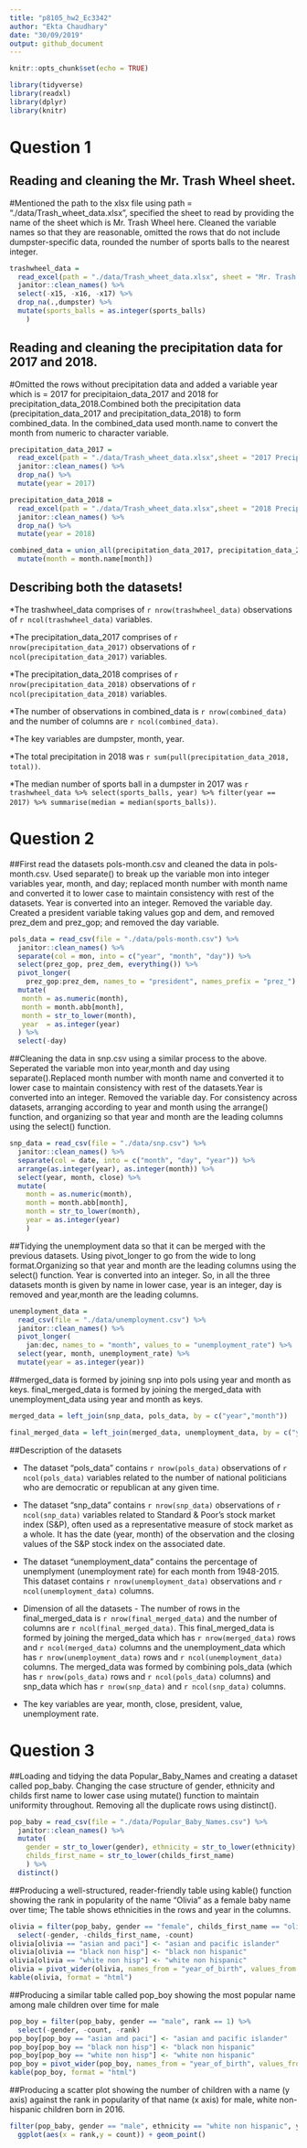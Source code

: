 ```yaml
---
title: "p8105_hw2_Ec3342"
author: "Ekta Chaudhary"
date: "30/09/2019"
output: github_document
---
```


```r
knitr::opts_chunk$set(echo = TRUE)

library(tidyverse)
library(readxl)
library(dplyr)
library(knitr)
```

# Question 1

## Reading and cleaning the Mr. Trash Wheel sheet. 
#Mentioned the path to the xlsx file using path = "./data/Trash_wheet_data.xlsx", specified the sheet to read by providing the name of the sheet which is Mr. Trash Wheel here. Cleaned the variable names so that they are reasonable, omitted the rows that do not include dumpster-specific data, rounded the number of sports balls to the nearest integer.

```r
trashwheel_data = 
  read_excel(path = "./data/Trash_wheet_data.xlsx", sheet = "Mr. Trash Wheel") %>%
  janitor::clean_names() %>%
  select(-x15, -x16, -x17) %>%
  drop_na(.,dumpster) %>%
  mutate(sports_balls = as.integer(sports_balls)
    )
```

## Reading and cleaning the precipitation data for 2017 and 2018. 
#Omitted the rows without precipitation data and added a variable year which is = 2017 for precipitaion_data_2017 and 2018 for precipitation_data_2018.Combined both the precipitation data (precipitation_data_2017 and precipitation_data_2018) to form combined_data. In the combined_data used month.name to convert the month from numeric to character variable.

```r

precipitation_data_2017 =
  read_excel(path = "./data/Trash_wheet_data.xlsx",sheet = "2017 Precipitation", skip = 1 ) %>%
  janitor::clean_names() %>%
  drop_na() %>%
  mutate(year = 2017)

precipitation_data_2018 =
  read_excel(path = "./data/Trash_wheet_data.xlsx",sheet = "2018 Precipitation",skip = 1) %>%
  janitor::clean_names() %>%
  drop_na() %>%
  mutate(year = 2018)

combined_data = union_all(precipitation_data_2017, precipitation_data_2018) %>%
  mutate(month = month.name[month])
```
## Describing both the datasets!

*The trashwheel_data comprises of `r nrow(trashwheel_data)` observations of `r ncol(trashwheel_data)` variables.

*The precipitation_data_2017 comprises of `r nrow(precipitation_data_2017)` observations of `r ncol(precipitation_data_2017)` variables.

*The precipitation_data_2018 comprises of `r nrow(precipitation_data_2018)` observations of `r ncol(precipitation_data_2018)` variables.

*The number of observations in combined_data is `r nrow(combined_data)` and the number of columns are `r ncol(combined_data)`.

*The key variables are dumpster, month, year.

*The total precipitation in 2018 was `r sum(pull(precipitation_data_2018, total))`.

*The median number of sports ball in a dumpster in 2017 was `r trashwheel_data %>% select(sports_balls, year) %>% filter(year == 2017) %>% summarise(median = median(sports_balls))`.

# Question 2

##First read the datasets pols-month.csv and cleaned the data in pols-month.csv. Used separate() to break up the variable mon into integer variables year, month, and day; replaced month number with month name and converted it to lower case to maintain consistency with rest of the datasets. Year is converted into an integer. Removed the variable day. Created a president variable taking values gop and dem, and removed prez_dem and prez_gop; and removed the day variable.

```r
pols_data = read_csv(file = "./data/pols-month.csv") %>%
  janitor::clean_names() %>%
  separate(col = mon, into = c("year", "month", "day")) %>% 
  select(prez_gop, prez_dem, everything()) %>%
  pivot_longer(
    prez_gop:prez_dem, names_to = "president", names_prefix = "prez_") %>%
  mutate(
   month = as.numeric(month),
   month = month.abb[month],
   month = str_to_lower(month),
   year  = as.integer(year)
  ) %>%
  select(-day)
```

##Cleaning the data in snp.csv using a similar process to the above. Seperated the variable mon into year,month and day using separate().Replaced month number with month name and converted it to lower case to maintain consistency with rest of the datasets.Year is converted into an integer. Removed the variable day. For consistency across datasets, arranging according to year and month using the arrange() function, and organizing so that year and month are the leading columns using the select() function.

```r

snp_data = read_csv(file = "./data/snp.csv") %>% 
  janitor::clean_names() %>% 
  separate(col = date, into = c("month", "day", "year")) %>% 
  arrange(as.integer(year), as.integer(month)) %>%
  select(year, month, close) %>%
  mutate(
    month = as.numeric(month),
    month = month.abb[month],
    month = str_to_lower(month),
    year = as.integer(year)
    ) 
```
##Tidying the unemployment data so that it can be merged with the previous datasets. Using pivot_longer to go from the wide to long format.Organizing so that year and month are the leading columns using the select() function. Year is converted into an integer. So, in all the three datasets month is given by name in lower case, year is an integer, day is removed and year,month are the leading columns.  

```r

unemployment_data =
  read_csv(file = "./data/unemployment.csv") %>%
  janitor::clean_names() %>%
  pivot_longer(
    jan:dec, names_to = "month", values_to = "unemployment_rate") %>%
  select(year, month, unemployment_rate) %>%
  mutate(year = as.integer(year))
```

##merged_data is formed by joining snp into pols using year and month as keys. final_merged_data is formed by joining the merged_data with unemployment_data using year and month as keys.

```r

merged_data = left_join(snp_data, pols_data, by = c("year","month"))

final_merged_data = left_join(merged_data, unemployment_data, by = c("year","month"))
```
##Description of the datasets

* The dataset "pols_data" contains `r nrow(pols_data)` observations of `r ncol(pols_data)` variables related to the number of national politicians who are democratic or republican at any given time.

* The dataset “snp_data” contains `r nrow(snp_data)` observations of `r ncol(snp_data)` variables related to Standard & Poor’s stock market index (S&P), often used as a representative measure of stock market as a whole. It has the date (year, month) of the observation and the closing values of the S&P stock index on the associated date.

* The dataset "unemployment_data" contains the percentage of unemplyment (unemployment rate) for each month from 1948-2015. This dataset contains `r nrow(unemployment_data) ` observations and `r ncol(unemployment_data)` columns.

* Dimension of all the datasets - The number of rows in the final_merged_data is `r nrow(final_merged_data)` and the number of columns are `r ncol(final_merged_data)`. This final_merged_data is formed by joining the merged_data which has `r nrow(merged_data)` rows and `r ncol(merged_data)` columns and the unemployment_data which has `r nrow(unemployment_data)` rows and `r ncol(unemployment_data)` columns. The merged_data was formed by combining pols_data (which has `r nrow(pols_data)` rows and `r ncol(pols_data)` columns) and snp_data which has `r nrow(snp_data)` and `r ncol(snp_data)` columns.

* The key variables are year, month, close, president, value, unemployment rate.

# Question 3

##Loading and tidying the data Popular_Baby_Names and creating a dataset called pop_baby. Changing the case structure of gender, ethnicity and childs first name to lower case using mutate() function to maintain uniformity throughout. Removing all the duplicate rows using distinct().

```r

pop_baby = read_csv(file = "./data/Popular_Baby_Names.csv") %>%
  janitor::clean_names() %>%
  mutate(
    gender = str_to_lower(gender), ethnicity = str_to_lower(ethnicity),
    childs_first_name = str_to_lower(childs_first_name)
    ) %>%
  distinct()
```
##Producing a well-structured, reader-friendly table using kable() function showing the rank in popularity of the name “Olivia” as a female baby name over time; The table shows ethnicities in the rows and year in the columns. 

```r

olivia = filter(pop_baby, gender == "female", childs_first_name == "olivia") %>%
  select(-gender, -childs_first_name, -count)
olivia[olivia == "asian and paci"] <- "asian and pacific islander"
olivia[olivia == "black non hisp"] <- "black non hispanic"
olivia[olivia == "white non hisp"] <- "white non hispanic"
olivia = pivot_wider(olivia, names_from = "year_of_birth", values_from = "rank") 
kable(olivia, format = "html")
```
##Producing a similar table called pop_boy showing the most popular name among male children over time for male

```r

pop_boy = filter(pop_baby, gender == "male", rank == 1) %>%
  select(-gender, -count, -rank)
pop_boy[pop_boy == "asian and paci"] <- "asian and pacific islander"
pop_boy[pop_boy == "black non hisp"] <- "black non hispanic"
pop_boy[pop_boy == "white non hisp"] <- "white non hispanic"
pop_boy = pivot_wider(pop_boy, names_from = "year_of_birth", values_from = "childs_first_name") 
kable(pop_boy, format = "html")
```
##Producing a scatter plot showing the number of children with a name (y axis) against the rank in popularity of that name (x axis) for male, white non-hispanic children born in 2016.

```r

filter(pop_baby, gender == "male", ethnicity == "white non hispanic", year_of_birth == 2016) %>%
  ggplot(aes(x = rank,y = count)) + geom_point()

```



